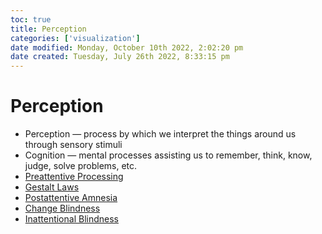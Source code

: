 ```yaml
---
toc: true
title: Perception
categories: ['visualization']
date modified: Monday, October 10th 2022, 2:02:20 pm
date created: Tuesday, July 26th 2022, 8:33:15 pm
---
```


# Perception
- Perception — process by which we interpret the things around us through sensory stimuli
- Cognition — mental processes assisting us to remember, think, know, judge, solve problems, etc.
- [Preattentive Processing](Preattentive%20Processing.qmd)
- [Gestalt Laws](Gestalt%20Laws.qmd)
- [Postattentive Amnesia](Postattentive%20Amnesia.qmd)
- [Change Blindness](Change%20Blindness.qmd)
- [Inattentional Blindness](Inattentional%20Blindness.qmd)



